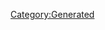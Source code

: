 {{Database/Costume/CostumeInfo
 |ID=81
 |DivaId=5
 |PrismCostumeId=1
 |Enabled=2
 |SkillId=15
 |EODICFLJAKO=False
 |AGBPBDODKBK=1
 |HMCOGDICFNB=1
 |LevelMax=4
 |HGBJODBCJDA=4
 |EGLDFPILJLG=0
 |GLEEPAFMPLO=False
 |IIELLEPEEFH=1
}}
[[Category:Generated]]
